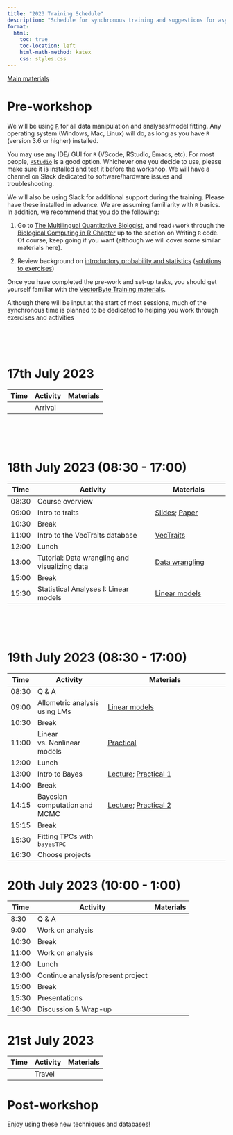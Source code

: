 ```yaml
---
title: "2023 Training Schedule"
description: "Schedule for synchronous training and suggestions for asynchronous study"
format:
  html:
    toc: true
    toc-location: left
    html-math-method: katex
    css: styles.css
---
```


[Main materials](materials.qmd)

# Pre-workshop

We will be using [`R`](https://cran.r-project.org/) for all data manipulation and analyses/model fitting. Any operating system (Windows, Mac, Linux) will do, as long as you have `R` (version 3.6 or higher) installed.

You may use any IDE/ GUI for `R` (VScode, RStudio, Emacs, etc). For most people, [`RStudio`](https://www.rstudio.com/) is a good option. Whichever one you decide to use, please make sure it is installed and test it before the workshop. We will have a channel on Slack dedicated to software/hardware issues and troubleshooting.

We will also be using Slack for additional support during the training. Please have these installed in advance. We are assuming familiarity with `R` basics. In addition, we recommend that you do the following:

1.  Go to [The Multilingual Quantitative Biologist](https://mhasoba.github.io/TheMulQuaBio/intro.html), and read+work through the [Biological Computing in R Chapter](https://mhasoba.github.io/TheMulQuaBio/notebooks/07-R.html) up to the section on Writing `R` code. Of course, keep going if you want (although we will cover some similar materials here).

2.  Review background on [introductory probability and statistics](Stats_review.qmd) ([solutions to exercises](Stats_review_soln.qmd))

Once you have completed the pre-work and set-up tasks, you should get yourself familiar with the [VectorByte Training materials](materials.html).

Although there will be input at the start of most sessions, much of the synchronous time is planned to be dedicated to helping you work through exercises and activities

<br> <br> <br>

# 17th July 2023

| Time | Activity | Materials |
|------|----------|-----------|
|      | Arrival  |           |

<br> <br> <br>

# 18th July 2023 (08:30 - 17:00)

| Time  | Activity                        | Materials                      
|-------|---------------------------------|---------------------
| 08:30 | Course overview                 |                                
| 09:00 | Intro to traits                 |[Slides](intro_to_traits.pdf); [Paper](Cator2020.pdf)
| 10:30 | Break                           |                                
| 11:00 | Intro to the VecTraits database |[VecTraits](https://tinyurl.com/mu8awx57)                    |       |                                 |
| 12:00 | Lunch                           |                               
| 13:00 | Tutorial: Data wrangling and visualizing data | [Data wrangling](data_wrangling.qmd)          
| 15:00 | Break                                         |                                               
| 15:30 | Statistical Analyses I: Linear models         | [Linear models](linear_mod_activity.qmd)                     

<br> <br> <br>

# 19th July 2023 (08:30 - 17:00)

| Time  | Activity                      | Materials                                             |
|-------|-------------------------------|-------------------------------------------------------|
| 08:30 | Q & A                         |                                                       | 
| 09:00 | Allometric analysis using LMs |[Linear models](linear_mod_activity.qmd)              |
| 10:30 | Break                         |                                                       |
| 11:00 | Linear vs. Nonlinear models   |[Practical](VB_NLLS_activity.qmd)                     |
| 12:00 | Lunch                         |                                                       |
| 13:00 | Intro to Bayes                |[Lecture](VB_Bayes1.qmd); [Practical 1](VB_Bayes_activity1.qmd)|
| 14:00 | Break                         |                                                               
| 14:15 | Bayesian computation and MCMC |[Lecture](VB_Bayes2.qmd); [Practical 2](VB_Bayes_activity2.Qmd)|
| 15:15 | Break                         |                                                               
| 15:30 | Fitting TPCs with `bayesTPC`  |                                                               
| 16:30 | Choose projects               |                                                               |

# 20th July 2023 (10:00 - 1:00)

| Time  | Activity                          | Materials |
|-------|-----------------------------------|-----------|
| 8:30  | Q & A                             |           |
| 9:00  | Work on analysis                  |           |
| 10:30 | Break                             |           |
| 11:00 | Work on analysis                  |           |
| 12:00 | Lunch                             |           |
| 13:00 | Continue analysis/present project |           |
| 15:00 | Break                             |           |
| 15:30 | Presentations                     |           |
| 16:30 | Discussion & Wrap-up              |           |

# 21st July 2023

| Time | Activity | Materials |
|------|----------|-----------|
|      | Travel   |           |


# Post-workshop

Enjoy using these new techniques and databases!

<br> <br> <br>
